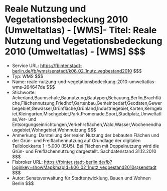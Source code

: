 # Reale Nutzung und Vegetationsbedeckung 2010 (Umweltatlas) - [WMS]- Titel: Reale Nutzung und Vegetationsbedeckung 2010 (Umweltatlas) - [WMS] $$$
- Service URL: https://fbinter.stadt-berlin.de/fb/wms/senstadt/k06_02_1nutz_vegbestand2010 $$$
- Typ: WMS $$$
- Name: reale-nutzung-und-vegetationsbedeckung-2010-umweltatlas-wms-264647de $$$
- Stichworte: Ackerland,Baumschule,Baunutzung,Bautypen,Bebauung,Berlin,Brachfläche,Flächennutzung,Friedhof,Gartenbau,Gemeinbedarf,Geodaten,Gewerbegebiet,Gewässer,Grünfläche,Grünland,Industriegebiet,Karten,Kerngebiet,Kleingarten,Mischgebiet,Park,Promenade,Sport,Stadtplatz,Umweltatlas,Ver- und Entsorgungseinrichtungen,Verkehrsflächen,Wald,Wasser,Wochenendhausgebiet,Wohngebiet,Wohnnutzung $$$
- Anmerkung: Darstellung der realen Nutzung der bebauten Flächen und der Grün- und Freiflächennutzung auf Grundlage der digitalen Teilblockkarte 1 : 5.000 (ISU5). Bei Flächen mit Doppelnutzung wird die Grün- und Freiflächennutzung dargestellt. Sachdatenstand 31.12.2010 $$$
- Fisbroker URL: https://fbinter.stadt-berlin.de/fb?loginkey=showMap&mapId=k06_02_1nutz_vegbestand2010@senstadt $$$
- Autor: Senatsverwaltung für Stadtentwicklung, Bauen und Wohnen Berlin $$$
